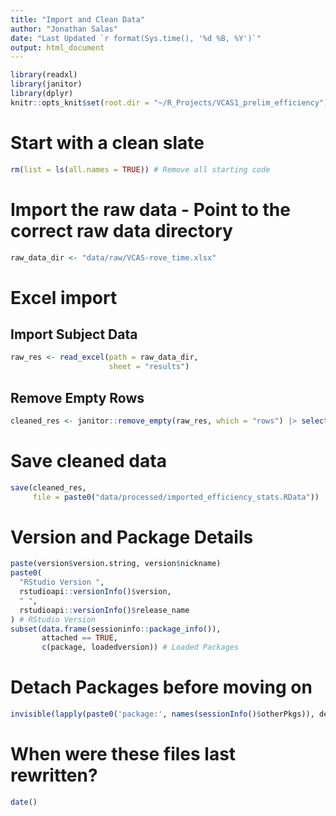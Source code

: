 ```yaml
---
title: "Import and Clean Data"
author: "Jonathan Salas"
date: "Last Updated `r format(Sys.time(), '%d %B, %Y')`"
output: html_document
---
```


```r
library(readxl)
library(janitor)
library(dplyr)
knitr::opts_knit$set(root.dir = "~/R_Projects/VCAS1_prelim_efficiency")
```

# Start with a clean slate

```r
rm(list = ls(all.names = TRUE)) # Remove all starting code
```

# Import the raw data - Point to the correct raw data directory

```r
raw_data_dir <- "data/raw/VCAS-rove_time.xlsx"
```

# Excel import

## Import Subject Data
```r
raw_res <- read_excel(path = raw_data_dir,
                      sheet = "results")
```

## Remove Empty Rows

```r
cleaned_res <- janitor::remove_empty(raw_res, which = "rows") |> select(-c(link_to_data, notes))
```

# Save cleaned data

```r
save(cleaned_res, 
     file = paste0("data/processed/imported_efficiency_stats.RData"))
```

# Version and Package Details

```r
paste(version$version.string, version$nickname)
paste0(
  "RStudio Version ",
  rstudioapi::versionInfo()$version,
  " ",
  rstudioapi::versionInfo()$release_name
) # RStudio Version
subset(data.frame(sessioninfo::package_info()),
       attached == TRUE,
       c(package, loadedversion)) # Loaded Packages
```

# Detach Packages before moving on

```r
invisible(lapply(paste0('package:', names(sessionInfo()$otherPkgs)), detach, character.only=TRUE, unload=TRUE)) # Detach Packages
```

# When were these files last rewritten?

```r
date()
```